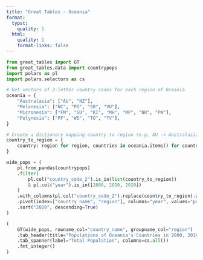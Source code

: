 ```yaml
---
title: "Great Tables - Oceania"
format:
  typst:
    quality: 1
  html:
    quality: 1
    format-links: false
---
```


```python
from great_tables import GT
from great_tables.data import countrypops
import polars as pl
import polars.selectors as cs

# Get vectors of 2-letter country codes for each region of Oceania
oceania = {
    "Australasia": ["AU", "NZ"],
    "Melanesia": ["NC", "PG", "SB", "VU"],
    "Micronesia": ["FM", "GU", "KI", "MH", "MP", "NR", "PW"],
    "Polynesia": ["PF", "WS", "TO", "TV"],
}

# Create a dictionary mapping country to region (e.g. AU -> Australasia)
country_to_region = {
    country: region for region, countries in oceania.items() for country in countries
}

wide_pops = (
    pl.from_pandas(countrypops)
    .filter(
        pl.col("country_code_2").is_in(list(country_to_region))
        & pl.col("year").is_in([2000, 2010, 2020])
    )
    .with_columns(pl.col("country_code_2").replace(country_to_region).alias("region"))
    .pivot(index=["country_name", "region"], columns="year", values="population")
    .sort("2020", descending=True)
)

(
    GT(wide_pops, rowname_col="country_name", groupname_col="region")
    .tab_header(title="Populations of Oceania's Countries in 2000, 2010, and 2020")
    .tab_spanner(label="Total Population", columns=cs.all())
    .fmt_integer()
)
```